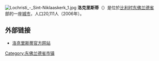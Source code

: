 {{Unreferenced|time=2018-08-11T12:49:54+00:00}}
[[File:Lochristi_-_Sint-Niklaaskerk_1.jpg|thumb]]
'''洛克里斯蒂'''（{{lang-nl|Lochristi}}）是位於[[比利时|比利时]][[东佛兰德省|东佛兰德省]]部的一座[[城市|城市]]，人口20,111人（2006年）。

==外部链接==
*[http://www.lochristi.be/ 洛克里斯蒂官方网站] {{Wayback|url=http://www.lochristi.be/ |date=20201218045801 }}

{{东佛兰德省市区}}

{{DEFAULTSORT:Lochristi}}
{{Belgium-geo-stub}}

[[Category:东佛兰德省市镇|Category:东佛兰德省市镇]]